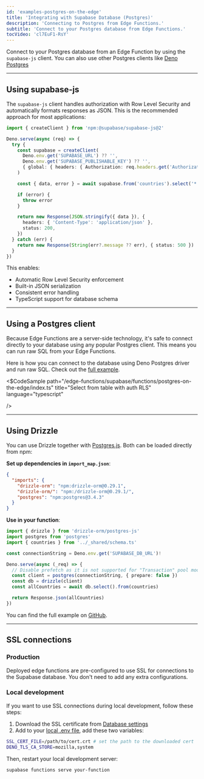 ```yaml
---
id: 'examples-postgres-on-the-edge'
title: 'Integrating with Supabase Database (Postgres)'
description: 'Connecting to Postgres from Edge Functions.'
subtitle: 'Connect to your Postgres database from Edge Functions.'
tocVideo: 'cl7EuF1-RsY'
---
```


Connect to your Postgres database from an Edge Function by using the `supabase-js` client.
You can also use other Postgres clients like [Deno Postgres](https://deno.land/x/postgres)

---

## Using supabase-js

The `supabase-js` client handles authorization with Row Level Security and automatically formats responses as JSON. This is the recommended approach for most applications:

```ts index.ts
import { createClient } from 'npm:@supabase/supabase-js@2'

Deno.serve(async (req) => {
  try {
    const supabase = createClient(
      Deno.env.get('SUPABASE_URL') ?? '',
      Deno.env.get('SUPABASE_PUBLISHABLE_KEY') ?? '',
      { global: { headers: { Authorization: req.headers.get('Authorization')! } } }
    )

    const { data, error } = await supabase.from('countries').select('*')

    if (error) {
      throw error
    }

    return new Response(JSON.stringify({ data }), {
      headers: { 'Content-Type': 'application/json' },
      status: 200,
    })
  } catch (err) {
    return new Response(String(err?.message ?? err), { status: 500 })
  }
})
```

This enables:

- Automatic Row Level Security enforcement
- Built-in JSON serialization
- Consistent error handling
- TypeScript support for database schema

---

## Using a Postgres client

Because Edge Functions are a server-side technology, it's safe to connect directly to your database using any popular Postgres client. This means you can run raw SQL from your Edge Functions.

Here is how you can connect to the database using Deno Postgres driver and run raw SQL. Check out the [full example](https://github.com/supabase/supabase/tree/master/examples/edge-functions/supabase/functions/postgres-on-the-edge).

<$CodeSample
path="/edge-functions/supabase/functions/postgres-on-the-edge/index.ts"
title="Select from table with auth RLS"
language="typescript"

/>

---

## Using Drizzle

You can use Drizzle together with [Postgres.js](https://github.com/porsager/postgres). Both can be loaded directly from npm:

**Set up dependencies in `import_map.json`**:

```json supabase/functions/import_map.json
{
  "imports": {
    "drizzle-orm": "npm:drizzle-orm@0.29.1",
    "drizzle-orm/": "npm:/drizzle-orm@0.29.1/",
    "postgres": "npm:postgres@3.4.3"
  }
}
```

**Use in your function**:

```ts supabase/functions/drizzle/index.ts
import { drizzle } from 'drizzle-orm/postgres-js'
import postgres from 'postgres'
import { countries } from '../_shared/schema.ts'

const connectionString = Deno.env.get('SUPABASE_DB_URL')!

Deno.serve(async (_req) => {
  // Disable prefetch as it is not supported for "Transaction" pool mode
  const client = postgres(connectionString, { prepare: false })
  const db = drizzle(client)
  const allCountries = await db.select().from(countries)

  return Response.json(allCountries)
})
```

You can find the full example on [GitHub](https://github.com/thorwebdev/edgy-drizzle).

---

## SSL connections

### Production

Deployed edge functions are pre-configured to use SSL for connections to the Supabase database. You don't need to add any extra configurations.

### Local development

If you want to use SSL connections during local development, follow these steps:

1. Download the SSL certificate from [Database settings](https://supabase.com/dashboard/project/_/settings/database)
2. Add to your [local .env file](https://supabase.com/docs/guides/functions/secrets), add these two variables:

```bash
SSL_CERT_FILE=/path/to/cert.crt # set the path to the downloaded cert
DENO_TLS_CA_STORE=mozilla,system
```

Then, restart your local development server:

```bash
supabase functions serve your-function
```
